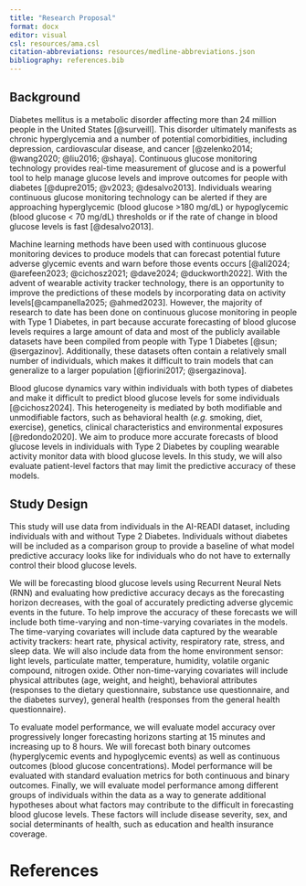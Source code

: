 ```yaml
---
title: "Research Proposal"
format: docx
editor: visual
csl: resources/ama.csl
citation-abbreviations: resources/medline-abbreviations.json
bibliography: references.bib
---
```


## Background

Diabetes mellitus is a metabolic disorder affecting more than 24 million people in the United States [@surveill]. This disorder ultimately manifests as chronic hyperglycemia and a number of potential comorbidities, including depression, cardiovascular disease, and cancer [@zelenko2014; @wang2020; @liu2016; @shaya]. Continuous glucose monitoring technology provides real-time measurement of glucose and is a powerful tool to help manage glucose levels and improve outcomes for people with diabetes [@dupre2015; @v2023; @desalvo2013]. Individuals wearing continuous glucose monitoring technology can be alerted if they are approaching hyperglycemic (blood glucose \>180 mg/dL) or hypoglycemic (blood glucose \< 70 mg/dL) thresholds or if the rate of change in blood glucose levels is fast [@desalvo2013].

Machine learning methods have been used with continuous glucose monitoring devices to produce models that can forecast potential future adverse glycemic events and warn before those events occurs [@ali2024; @arefeen2023; @cichosz2021; @dave2024; @duckworth2022]. With the advent of wearable activity tracker technology, there is an opportunity to improve the predictions of these models by incorporating data on activity levels[@campanella2025; @ahmed2023]. However, the majority of research to date has been done on continuous glucose monitoring in people with Type 1 Diabetes, in part because accurate forecasting of blood glucose levels requires a large amount of data and most of the publicly available datasets have been compiled from people with Type 1 Diabetes [@sun; @sergazinov]. Additionally, these datasets often contain a relatively small number of individuals, which makes it difficult to train models that can generalize to a larger population [@fiorini2017; @sergazinova].

Blood glucose dynamics vary within individuals with both types of diabetes and make it difficult to predict blood glucose levels for some individuals [@cichosz2024]. This heterogeneity is mediated by both modifiable and unmodifiable factors, such as behavioral health (*e.g.* smoking, diet, exercise), genetics, clinical characteristics and environmental exposures [@redondo2020]. We aim to produce more accurate forecasts of blood glucose levels in individuals with Type 2 Diabetes by coupling wearable activity monitor data with blood glucose levels. In this study, we will also evaluate patient-level factors that may limit the predictive accuracy of these models.

## Study Design

This study will use data from individuals in the AI-READI dataset, including individuals with and without Type 2 Diabetes. Individuals without diabetes will be included as a comparison group to provide a baseline of what model predictive accuracy looks like for individuals who do not have to externally control their blood glucose levels.

We will be forecasting blood glucose levels using Recurrent Neural Nets (RNN) and evaluating how predictive accuracy decays as the forecasting horizon decreases, with the goal of accurately predicting adverse glycemic events in the future. To help improve the accuracy of these forecasts we will include both time-varying and non-time-varying covariates in the models. The time-varying covariates will include data captured by the wearable activity trackers: heart rate, physical activity, respiratory rate, stress, and sleep data. We will also include data from the home environment sensor: light levels, particulate matter, temperature, humidity, volatile organic compound, nitrogen oxide. Other non-time-varying covariates will include physical attributes (age, weight, and height), behavioral attributes (responses to the dietary questionnaire, substance use questionnaire, and the diabetes survey), general health (responses from the general health questionnaire).

To evaluate model performance, we will evaluate model accuracy over progressively longer forecasting horizons starting at 15 minutes and increasing up to 8 hours. We will forecast both binary outcomes (hyperglycemic events and hypoglycemic events) as well as continuous outcomes (blood glucose concentrations). Model performance will be evaluated with standard evaluation metrics for both continuous and binary outcomes. Finally, we will evaluate model performance among different groups of individuals within the data as a way to generate additional hypotheses about what factors may contribute to the difficult in forecasting blood glucose levels. These factors will include disease severity, sex, and social determinants of health, such as education and health insurance coverage.

# References

::: {#refs}
:::
